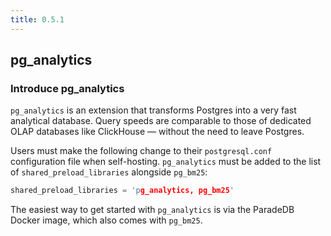 ```yaml
---
title: 0.5.1
---
```


## pg_analytics

### Introduce pg_analytics

`pg_analytics` is an extension that transforms Postgres into a very fast analytical database. Query speeds are comparable to those of dedicated OLAP databases like ClickHouse — without the need to leave Postgres.

Users must make the following change to their `postgresql.conf` configuration file when self-hosting. `pg_analytics` must be added to the list of `shared_preload_libraries` alongside `pg_bm25`:

```c
shared_preload_libraries = 'pg_analytics, pg_bm25'
```

The easiest way to get started with `pg_analytics` is via the ParadeDB Docker image, which also comes with `pg_bm25`.
